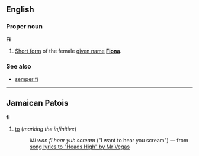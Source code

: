 ==English==
===Proper noun===
'''Fi'''

#[[Short form]] of the female [[given name]] '''[[Fiona]]'''.

===See also===
*[[semper fi]]

----
==Jamaican Patois==
'''fi'''

#[[to]] (''marking the infinitive'')
#:''Mi wan fi hear yuh scream'' ("I want to hear you scream") &mdash; from [http://www.lyricsprovider.com/song.php?id=1712 song lyrics to "Heads High" by Mr Vegas]
